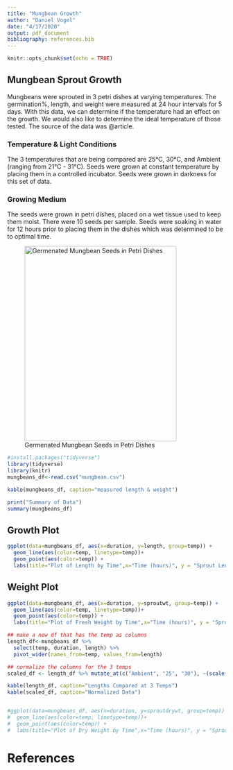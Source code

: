 ```yaml
---
title: "Mungbean Growth"
author: "Daniel Vogel"
date: "4/17/2020"
output: pdf_document
bibliography: references.bib
---
```


```r
knitr::opts_chunk$set(echo = TRUE)
```

## Mungbean Sprout Growth

Mungbeans were sprouted in 3 petri dishes at varying temperatures.  The germination%, length, and weight were measured at 24 hour intervals for 5 days.  With this data, we can determine if the temperature had an effect on the growth.  We would also like to determine the ideal temperature of those tested.  The source of the data was @article.

### Temperature & Light Conditions

The 3 temperatures that are being compared are 25&deg;C, 30&deg;C, and Ambient (ranging from 21&deg;C - 31&deg;C).  Seeds were grown at constant temperature by placing them in a controlled incubator.  Seeds were grown in darkness for this set of data.

### Growing Medium

The seeds were grown in petri dishes, placed on a wet tissue used to keep them moist.  There were 10 seeds per sample.  Seeds were soaking in water for 12 hours prior to placing them in the dishes which was determined to be to optimal time.


![Germenated Mungbean Seeds in Petri Dishes](Germinated-seeds.png){#id .class width=350 height=450px}

```r
#install.packages("tidyverse")
library(tidyverse)
library(knitr)
mungbeans_df<-read.csv("mungbean.csv")

kable(mungbeans_df, caption="measured length & weight")

print("Summary of Data")
summary(mungbeans_df)
```


## Growth Plot
```r

ggplot(data=mungbeans_df, aes(x=duration, y=length, group=temp)) +
  geom_line(aes(color=temp, linetype=temp))+
  geom_point(aes(color=temp)) +
  labs(title="Plot of Length by Time",x="Time (hours)", y = "Sprout Length (cm)")
```

## Weight Plot
```r
ggplot(data=mungbeans_df, aes(x=duration, y=sproutwt, group=temp)) +
  geom_line(aes(color=temp, linetype=temp))+
  geom_point(aes(color=temp)) +
  labs(title="Plot of Fresh Weight by Time",x="Time (hours)", y = "Sprout Weight (g)")

## make a new df that has the temp as columns
length_df<-mungbeans_df %>% 
  select(temp, duration, length) %>%
  pivot_wider(names_from=temp, values_from=length)

## normalize the columns for the 3 temps
scaled_df <- length_df %>% mutate_at(c("Ambient", "25", "30"), ~(scale(.) %>% as.vector))

kable(length_df, caption="Lengths Compared at 3 Temps")
kable(scaled_df, caption="Normalized Data")


#ggplot(data=mungbeans_df, aes(x=duration, y=sproutdrywt, group=temp)) +
#  geom_line(aes(color=temp, linetype=temp))+
#  geom_point(aes(color=temp)) +
#  labs(title="Plot of Dry Weight by Time",x="Time (hours)", y = "Sprout Weight (g)")
```

# References